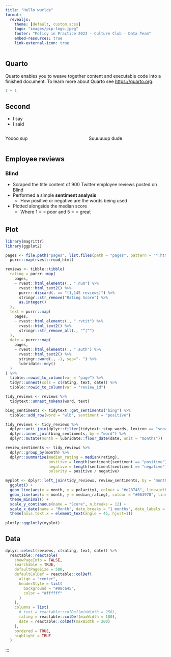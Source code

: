 ```yaml
---
title: "Hello wurlde"
format: 
  revealjs:
    theme: [default, custom.scss]
    logo: "images/pip-logo.jpeg"
    footer: "Policy in Practice 2023 - Culture Club - Data Team"
    embed-resources: true
    link-external-icon: true
---
```


## Quarto

Quarto enables you to weave together content and executable code into a finished document. To learn more about Quarto see <https://quarto.org>.

```r
1 + 1
```

## Second

<!--# beep -->

::: incremental
-   I say
-   I said
:::

::: columns
::: {.column .fragment width="50%"}
Yoooo sup
:::

::: {.column .fragment width="50%"}
Suuuuuup dude
:::
:::

## Employee reviews

### Blind

- Scraped the title content of 900 Twitter employee reviews posted on [Blind](https://www.teamblind.com/)
- Performed a simple **sentiment analysis**
  - How positive or negative are the words being used
- Plotted alongside the median score
  - Where 1 ⭐️ = poor and 5 ⭐️ = great

## Plot

```r
library(magrittr)
library(ggplot2)

pages <- file.path("pages", list.files(path = "pages", pattern = "*.html")) %>% 
  purrr::map(rvest::read_html)

reviews <- tibble::tibble(
  rating = purrr::map(
    pages,
    ~ rvest::html_elements(., ".num") %>% 
      rvest::html_text2() %>% 
      purrr::discard(. == "(1,145 reviews)") %>% 
      stringr::str_remove("Rating Score") %>% 
      as.integer()
  ),
  text = purrr::map(
    pages, 
    ~ rvest::html_elements(., ".rvtit") %>% 
      rvest::html_text2() %>% 
      stringr::str_remove_all(., "”|“")
  ),
  date = purrr::map(
    pages, 
    ~ rvest::html_elements(., ".auth") %>% 
      rvest::html_text2() %>% 
      stringr::word(., -1, sep="- ") %>% 
      lubridate::mdy()
  )
) %>% 
  tibble::rowid_to_column(var = "page") %>% 
  tidyr::unnest(cols = c(rating, text, date)) %>% 
  tibble::rowid_to_column(var = "review_id")

tidy_reviews <- reviews %>% 
  tidytext::unnest_tokens(word, text)

bing_sentiments <- tidytext::get_sentiments("bing") %>% 
  tibble::add_row(word = "wlb", sentiment = "positive")

tidy_reviews <- tidy_reviews %>% 
  dplyr::anti_join(dplyr::filter(tidytext::stop_words, lexicon == "snowball"), by = "word") %>% 
  dplyr::inner_join(bing_sentiments, by = "word") %>% 
  dplyr::mutate(month = lubridate::floor_date(date, unit = "months"))

review_sentiments <- tidy_reviews %>% 
  dplyr::group_by(month) %>% 
  dplyr::summarise(median_rating = median(rating),
                   positive = length(sentiment[sentiment == "positive"]),
                   negative = length(sentiment[sentiment == "negative"]),
                   polarity = positive / negative)

myplot <- dplyr::left_join(tidy_reviews, review_sentiments, by = "month") %>%
  ggplot() +
  geom_line(aes(x = month, y = polarity), colour = "#e28743", linewidth = 1) +
  geom_line(aes(x = month, y = median_rating), colour = "#063970", linewidth = 1) +
  theme_minimal() +
  scale_y_continuous(name = "Score", n.breaks = 12) +
  scale_x_date(name = "Month", date_breaks = "1 months", date_labels = "%b %y") +
  theme(axis.text.x = element_text(angle = 45, hjust=1))
  
plotly::ggplotly(myplot)
```

## Data {.scrollable}

```r
dplyr::select(reviews, c(rating, text, date)) %>% 
  reactable::reactable(
    showPageInfo = FALSE, 
    searchable = TRUE,
    defaultPageSize = 500,
    defaultColDef = reactable::colDef(
      align = "center",
      headerStyle = list(
        background = "#98ca45", 
        color = "#ffffff"
      )
    ),
    columns = list(
      # text = reactable::colDef(minWidth = 250),
      rating = reactable::colDef(maxWidth = 180),
      date = reactable::colDef(maxWidth = 200)
    ),
    bordered = TRUE,
    highlight = TRUE
  )
```

:::
